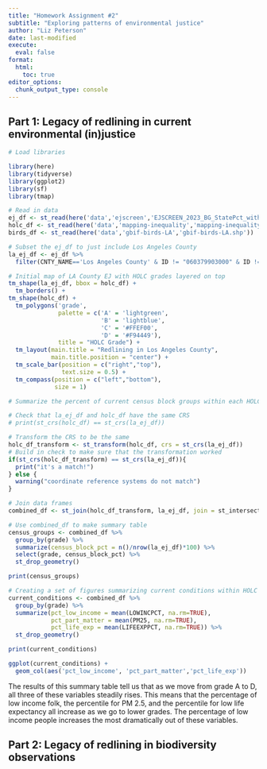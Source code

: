 ```yaml
---
title: "Homework Assignment #2"
subtitle: "Exploring patterns of environmental justice"
author: "Liz Peterson"
date: last-modified
execute: 
  eval: false
format:
  html:
    toc: true
editor_options: 
  chunk_output_type: console
---
```


## Part 1: Legacy of redlining in current environmental (in)justice

```r
# Load libraries

library(here)
library(tidyverse)
library(ggplot2)
library(sf)
library(tmap)
```

```r
# Read in data
ej_df <- st_read(here('data','ejscreen','EJSCREEN_2023_BG_StatePct_with_AS_CNMI_GU_VI.gdb'))
holc_df <- st_read(here('data','mapping-inequality','mapping-inequality-los-angeles.json'))
birds_df <- st_read(here('data','gbif-birds-LA','gbif-birds-LA.shp'))
```

```r
# Subset the ej_df to just include Los Angeles County
la_ej_df <- ej_df %>%
  filter(CNTY_NAME=='Los Angeles County' & ID != "060379903000" & ID != "060379902000") # The ID filtering part takes out the buffer around the ocean
```

```r
# Initial map of LA County EJ with HOLC grades layered on top
tm_shape(la_ej_df, bbox = holc_df) +
  tm_borders() +
tm_shape(holc_df) +
  tm_polygons('grade',
              palette = c('A' = 'lightgreen',
                          'B' = 'lightblue',
                          'C' = '#FFEF00',
                          'D' = '#F94449'),
              title = "HOLC Grade") +
  tm_layout(main.title = "Redlining in Los Angeles County",
            main.title.position = "center") +
  tm_scale_bar(position = c("right","top"),
               text.size = 0.5) +
  tm_compass(position = c("left","bottom"),
             size = 1)
```

```r
# Summarize the percent of current census block groups within each HOLC grade

# Check that la_ej_df and holc_df have the same CRS
# print(st_crs(holc_df) == st_crs(la_ej_df)) 

# Transform the CRS to be the same
holc_df_transform <- st_transform(holc_df, crs = st_crs(la_ej_df))
# Build in check to make sure that the transformation worked
if(st_crs(holc_df_transform) == st_crs(la_ej_df)){
  print("it's a match!")
} else {
  warning("coordinate reference systems do not match")
}

# Join data frames
combined_df <- st_join(holc_df_transform, la_ej_df, join = st_intersects)
```

```r
# Use combined_df to make summary table
census_groups <- combined_df %>%
  group_by(grade) %>%
  summarize(census_block_pct = n()/nrow(la_ej_df)*100) %>%
  select(grade, census_block_pct) %>%
  st_drop_geometry()

print(census_groups)
```

```r
# Creating a set of figures summarizing current conditions within HOLC grades
current_conditions <- combined_df %>%
  group_by(grade) %>%
  summarize(pct_low_income = mean(LOWINCPCT, na.rm=TRUE),
            pct_part_matter = mean(PM25, na.rm=TRUE),
            pct_life_exp = mean(LIFEEXPPCT, na.rm=TRUE)) %>%
  st_drop_geometry()

print(current_conditions)
```

```r
ggplot(current_conditions) +
  geom_col(aes('pct_low_income', 'pct_part_matter','pct_life_exp'))
```

The results of this summary table tell us that as we move from grade A to D, all three of these variables steadily rises. This means that the percentage of low income folk, the percentile for PM 2.5, and the percentile for low life expectancy all increase as we go to lower grades. The percentage of low income people increases the most dramatically out of these variables.

## Part 2: Legacy of redlining in biodiversity observations

```r

```

